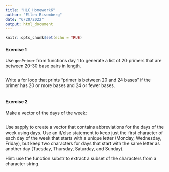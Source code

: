 ```yaml
---
title: "HLC_Homework6"
author: "Ellen Risemberg"
date: "6/20/2022"
output: html_document
---
```


```r
knitr::opts_chunk$set(echo = TRUE)
```

#### Exercise 1

Use `genPrimer` from functions day 1 to generate a list of 20 primers that are between 20-30 base pairs in length.

```r
```

Write a for loop that prints "primer is between 20 and 24 bases" if the primer has 20 or more bases and 24 or fewer bases. 

```r
```

#### Exercise 2

Make a vector of the days of the week:

```r
```

Use sapply to create a vector that contains abbreviations for the days of the week using days. Use an if/else statement to keep just the first character of each day of the week that starts with a unique letter (Monday, Wednesday, Friday), but keep two characters for days that start with the same letter as another day (Tuesday, Thursday, Saturday, and Sunday).

Hint: use the function substr to extract a subset of the characters from a character string.

```r
```

